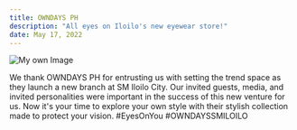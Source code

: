 ```yaml
---
title: OWNDAYS PH
description: "All eyes on Iloilo's new eyewear store!"
date: May 17, 2022
---
```


![My own Image](/owndays.webp)

We thank OWNDAYS PH for entrusting us with setting the trend space as they launch a new branch at SM Iloilo City. Our invited guests, media, and invited personalities were important in the success of this new venture for us. 
Now it's your time to explore your own style with their stylish collection made to protect your vision. 
#EyesOnYou 
#OWNDAYSSMILOILO
